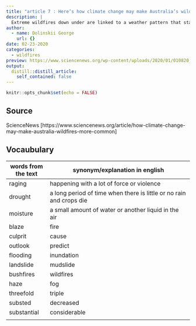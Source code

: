 ```yaml
---
title: "article 7 : Here’s how climate change may make Australia’s wildfires more common"
description: |
  Extreme wildfires down under are linked to a weather pattern that starts in the Indian Ocean
author:
  - name: Dolinskii George
    url: {}
date: 02-23-2020
categories:
  - wildfires
preview: https://www.sciencenews.org/wp-content/uploads/2020/01/010820_CG_wildfire_QA_feat-1028x579.jpg
output:
  distill::distill_article:
    self_contained: false
---
```


```r
knitr::opts_chunk$set(echo = FALSE)
```

## Source

ScienceNews [https://www.sciencenews.org/article/how-climate-change-may-make-australia-wildfires-more-common]

## Vocaubulary

|  words from the text | synonym/explanation in english                                      |
| -------------------- | ------------------------------------------------------------------- |
| raging               | happening with a lot of force or violence                           |
| drought              | a long period of time when there is little or no rain and crops die |
| moisture             | a small amount of water or another liquid in the air                |
| blaze                | fire                                                                |
| culprit              | cause                                                               |
| outlook              | predict                                                             |
| flooding             | inundation                                                          |
| landslide            | mudslide                                                            |
| bushfires            | wildfires                                                           |
|  haze                | fog                                                                 |
| threefold            | triple                                                              |
| substed              | decreased                                                           |
| substantial          | considerable                                                        |
|                      |                                                                     |

